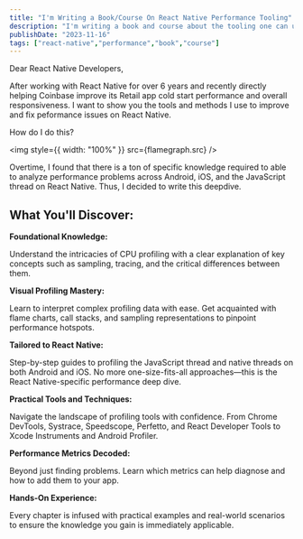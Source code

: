 ```yaml
---
title: "I'm Writing a Book/Course On React Native Performance Tooling"
description: "I'm writing a book and course about the tooling one can use to idenfity performance bottlenecks on React Native."
publishDate: "2023-11-16"
tags: ["react-native","performance","book","course"]
---
```


Dear React Native Developers,

After working with React Native for over 6 years and recently directly helping
Coinbase improve its Retail app cold start performance and overall
responsiveness. I want to show you the tools and methods I use to improve and
fix peformance issues on React Native.

How do I do this?

<img
  style={{ width: "100%" }}
  src={flamegraph.src}
/>

Overtime, I found that there is a ton of
specific knowledge required to able to analyze performance problems across
Android, iOS, and the JavaScript thread on React Native. Thus, I decided to
write this deepdive.

## What You'll Discover:

**Foundational Knowledge:**

Understand the intricacies of CPU profiling with a clear explanation of key concepts such as sampling, tracing, and the critical differences between them.

**Visual Profiling Mastery:**

Learn to interpret complex profiling data with ease. Get acquainted with flame charts, call stacks, and sampling representations to pinpoint performance hotspots.

**Tailored to React Native:**

Step-by-step guides to profiling the JavaScript thread and native threads on both Android and iOS. No more one-size-fits-all approaches—this is the React Native-specific performance deep dive.

**Practical Tools and Techniques:**

Navigate the landscape of profiling tools with confidence. From Chrome DevTools, Systrace, Speedscope, Perfetto, and React Developer Tools to Xcode Instruments and Android
Profiler.

**Performance Metrics Decoded:**

Beyond just finding problems. Learn which metrics can help diagnose and how to
add them to your app.

**Hands-On Experience:**

Every chapter is infused with practical examples and real-world scenarios to ensure the knowledge you gain is immediately applicable.

